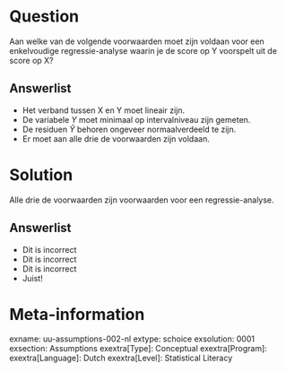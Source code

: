 Question
========
Aan welke van de volgende voorwaarden moet zijn voldaan voor een enkelvoudige regressie-analyse waarin je de score op Y voorspelt  uit de score op X?

Answerlist
----------
* Het verband tussen X en Y moet lineair zijn.
* De variabele $Y$ moet minimaal op intervalniveau zijn gemeten.
* De residuen $\hat{Y}$ behoren ongeveer normaalverdeeld te zijn.
* Er moet aan alle drie de voorwaarden zijn voldaan.

Solution
========

Alle drie de voorwaarden zijn voorwaarden voor een regressie-analyse. 

Answerlist
----------
* Dit is incorrect
* Dit is incorrect
* Dit is incorrect
* Juist!


Meta-information
================
exname: uu-assumptions-002-nl
extype: schoice
exsolution: 0001
exsection: Assumptions
exextra[Type]: Conceptual
exextra[Program]: 
exextra[Language]: Dutch
exextra[Level]: Statistical Literacy
